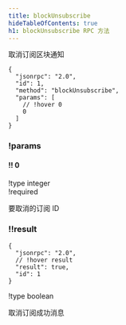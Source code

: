 ```yaml
---
title: blockUnsubscribe
hideTableOfContents: true
h1: blockUnsubscribe RPC 方法
---
```


取消订阅区块通知

<APIMethod>

```jsonc !!request
{
  "jsonrpc": "2.0",
  "id": 1,
  "method": "blockUnsubscribe",
  "params": [
    // !hover 0
    0
  ]
}
```

### !params

#### !! 0

!type integer  
!required

要取消的订阅 ID

### !!result

```jsonc !response
{
  "jsonrpc": "2.0",
  // !hover result
  "result": true,
  "id": 1
}
```

!type boolean

取消订阅成功消息

</APIMethod>
